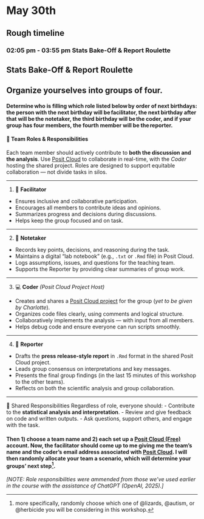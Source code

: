 # May 30th

## Rough timeline

### **02:05 pm - 03:55 pm** Stats Bake-Off & Report Roulette

## Stats Bake-Off & Report Roulette {#sec-bakeoff}

:::{.callout-warning icon=false}
## <i class="fa fa-question-circle" aria-hidden="true"></i> <i class="fa fa-users" aria-hidden="true"></i> <i class="fa fa-pencil-square" aria-hidden="true"></i> Organize yourselves into groups of four.

#### Determine who is filling which role listed below by order of next birthdays: the person with the next birthday will be facilitator, the next birthday after that will be the notetaker, the third birthday will be the coder, and if your group has four members, the fourth member will be the reporter.

#### 👥 Team Roles & Responsibilities

Each team member should actively contribute to **both the discussion and the analysis**. Use [Posit Cloud](https://posit.cloud/) to collaborate in real-time, with the *Coder* hosting the shared project. Roles are designed to support equitable collaboration — not divide tasks in silos.

---

1. 🤝 **Facilitator**
- Ensures inclusive and collaborative participation.
- Encourages all members to contribute ideas and opinions.
- Summarizes progress and decisions during discussions.
- Helps keep the group focused and on task.

---

2. 📝 **Notetaker**
- Records key points, decisions, and reasoning during the task.
- Maintains a digital “lab notebook” (e.g., `.txt` or `.Rmd` file) in Posit Cloud.
- Logs assumptions, issues, and questions for the teaching team.
- Supports the Reporter by providing clear summaries of group work.

---

3. 💻 **Coder** *(Posit Cloud Project Host)*
- Creates and shares a [Posit Cloud project](https://posit.cloud/) for the group (*yet to be given by Charlotte*).
- Organizes code files clearly, using comments and logical structure.
- Collaboratively implements the analysis — with input from all members.
- Helps debug code and ensure everyone can run scripts smoothly.

---

4. 📢 **Reporter**
- Drafts the **press release-style report** in `.Rmd` format in the shared Posit Cloud project.
- Leads group consensus on interpretations and key messages.
- Presents the final group findings (in the last 15 minutes of this workshop to the other teams).
- Reflects on both the scientific analysis and group collaboration.

---

🔁 Shared Responsibilities
Regardless of role, everyone should:
- Contribute to the **statistical analysis and interpretation**.
- Review and give feedback on code and written outputs.
- Ask questions, support others, and engage with the task.


#### Then 1) choose a team name and 2) each set up a [Posit Cloud (Free)](https://posit.cloud/) account. Now, the **facilitator should come up to me** giving me the team's name and the coder's email address associated with [Posit Cloud](https://posit.cloud/). I will then randomly allocate your team a scenario, which will determine your groups' next step^[more specifically, randomly choose which one of @lizards, @autism, or @herbicide you will be considering in this workshop.].


*[NOTE: Role responsibilities were ammended from those we've used earlier in the course with the assistance of ChatGPT (OpenAI, 2025).]*
:::

